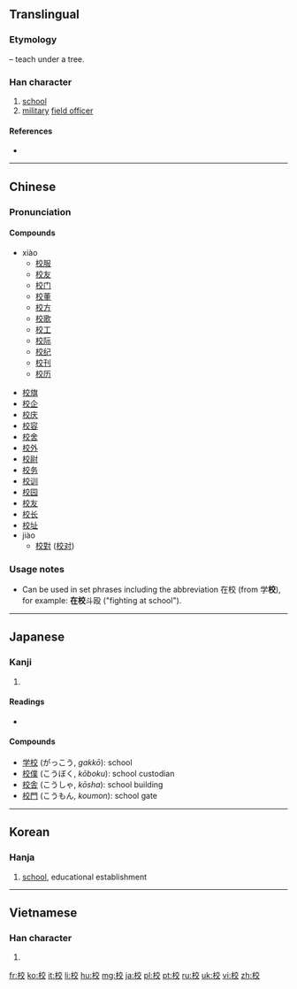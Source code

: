 ==Translingual==
{{stroke order|strokes=10}}

===Etymology===
{{Han compound|木|t1=tree|交|ls=psc|c1=s|c2=p}} – teach under a tree.

===Han character===
{{Han char|rn=75|rad=木|as=06|sn=10|four=4094<sub>8</sub>|canj=木卜金大 (DYCK)|ids=⿰[[木]][[交]]}}

# [[school]]
# [[military]] [[field officer]]

====References====
* {{Han ref|kx=0522.250|dkj=14713|dj=0910.270|hdz=21205.080|uh=6821|ud=26657|bh=AED5|bd=44757}}

----

==Chinese==
{{zh-hanzi-box|[[校]]}}

===Pronunciation===
{{zh-pron
|m=xiào,jiào
|c=gaau3,haau6
|mn=kà/kàu
|mc=y
|oc=y
|ma=
|cat=n
}}

====Compounds====
{{top2}}
* xiào
** [[校服]]
** [[校友]]
** [[校门]]
** [[校董]]
** [[校方]]
** [[校歌]]
** [[校工]]
** [[校际]]
** [[校纪]]
** [[校刊]]
** [[校历]]
{{mid2}}
* [[校旗]]
* [[校企]]
* [[校庆]]
* [[校容]]
* [[校舍]]
* [[校外]]
* [[校尉]]
* [[校务]]
* [[校训]]
* [[校园]]
* [[校友]]
* [[校长]]
* [[校址]]
* jiào
** [[校對]] ([[校对]])
{{bottom}}

===Usage notes===
* Can be used in set phrases including the abbreviation 在校 (from 学'''校'''), for example: '''在校'''斗殴 ("fighting at school").

----

==Japanese==

===Kanji===
{{ja-kanji|grade=1|rs=木06}}

# {{defn|lang=ja|sort=木06}}

====Readings====
* {{ja-readings|goon=[[きょう]] (kyō), [[ぎょう]] (gyō)|kanon=[[こう]] (kō)|kun=[[かせ]] (kase)}}

====Compounds====
* [[学校]] (がっこう, ''gakkō''): school
* [[校僕]] (こうぼく, ''kōboku''): school custodian
* [[校舎]] (こうしゃ, ''kōsha''): school building
* [[校門]] (こうもん, ''koumon''): school gate

----

==Korean==

===Hanja===
{{ko-hanja|hangeul=교|rv=gyo|mr=kyo|y=kyo|eumhun=학교|ehrv=hakgyo|ehmr=hakkyo|ehy=hakqkyo}}

# [[school]], educational establishment

----

==Vietnamese==

===Han character===
{{vi-hantu|[[giáo]], [[hiệu]], [[hào]]|rs=木06}}

# {{defn|lang=vi|sort=木06}}

[[fr:校]]
[[ko:校]]
[[it:校]]
[[li:校]]
[[hu:校]]
[[mg:校]]
[[ja:校]]
[[pl:校]]
[[pt:校]]
[[ru:校]]
[[uk:校]]
[[vi:校]]
[[zh:校]]